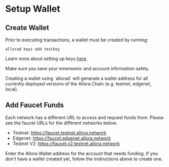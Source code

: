
# Setup Wallet

## Create Wallet
Prior to executing transactions, a wallet must be created by running:

```shell
allorad keys add testkey
```

Learn more about setting up keys [here](https://docs.cosmos.network/main/user/run-node/keyring).

Make sure you save your mnemomic and account information safely.

<Callout type="info">
Creating a wallet using `allorad` will generate a wallet address for all currently deployed versions of the Allora Chain (e.g. testnet, edgenet, local). 
</Callout>

## Add Faucet Funds
Each network has a different URL to access and request funds from. Please see the faucet URLs for the different networks below:

- Testnet: https://faucet.testnet.allora.network
- Edgenet: https://faucet.edgenet.allora.network
- Testnet V2: https://faucet.v2.testnet.allora.network

Enter the Allora Wallet address for the account that needs funding. If you don't have a wallet created yet, follow the instructions above to create one.